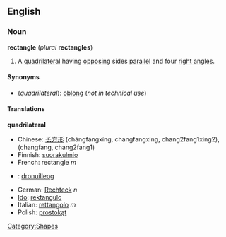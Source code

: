 {{wikipedia}}
==English==
===Noun===
'''rectangle''' (''plural'' '''rectangles''')

#<!--Def1-->{{geometry}} A [[quadrilateral]] having [[opposing]] sides [[parallel]] and four [[right angle]]s.

====Synonyms====
*(''quadrilateral''): [[oblong]] (''not in technical use'')

====Translations====

<!--Def1-->'''quadrilateral'''
*Chinese: [[长方形]] (chángfāngxíng, changfangxing, chang2fang1xing2), (changfang, chang2fang1)
*Finnish: [[suorakulmio]]
*French: rectangle ''m''
*{{ga}}: [[dronuilleog]]
*German: [[Rechteck]] ''n''
*[[Ido]]: [[rektangulo]]
*Italian: [[rettangolo]] ''m''
*Polish: [[prostokąt]]

[[Category:Shapes]]